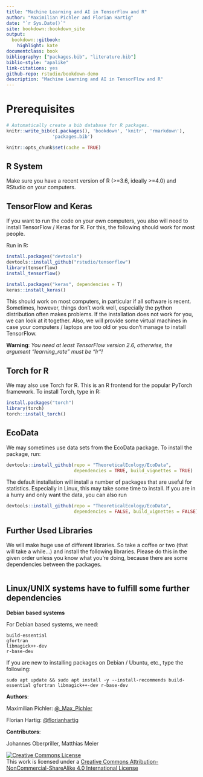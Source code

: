 ```yaml
--- 
title: "Machine Learning and AI in TensorFlow and R"
author: "Maximilian Pichler and Florian Hartig"
date: "`r Sys.Date()`"
site: bookdown::bookdown_site
output: 
  bookdown::gitbook:
    highlight: kate
documentclass: book
bibliography: ["packages.bib", "literature.bib"]
biblio-style: "apalike"
link-citations: yes
github-repo: rstudio/bookdown-demo
description: "Machine Learning and AI in TensorFlow and R"
---
```


# Prerequisites {#prerequisites}

```{=html}
<!-- Put this here (right after the first markdown headline) and only here for each document! -->
<script src="./scripts/multipleChoice.js"></script>
```

```r
# Automatically create a bib database for R packages.
knitr::write_bib(c(.packages(), 'bookdown', 'knitr', 'rmarkdown'),
                 'packages.bib')

knitr::opts_chunk$set(cache = TRUE)
``` 


## R System

Make sure you have a recent version of R (>=3.6, ideally >=4.0) and RStudio on your computers. 


## TensorFlow and Keras

If you want to run the code on your own computers, you also will need to install TensorFlow / Keras for R. For this, the following should work for most people.

Run in R: 

```r
install.packages("devtools")
devtools::install_github("rstudio/tensorflow")
library(tensorflow)
install_tensorflow()

install.packages("keras", dependencies = T)
keras::install_keras()
```

This should work on most computers, in particular if all software is recent. Sometimes, however, things don't work well, especially the python distribution often makes problems. If the installation does not work for you, we can look at it together. Also, we will provide some virtual machines in case your computers / laptops are too old or you don't manage to install TensorFlow.

**Warning**: *You need at least TensorFlow version 2.6, otherwise, the argument "learning_rate" must be "lr"!*


## Torch for R

We may also use Torch for R. This is an R frontend for the popular PyTorch framework. To install Torch, type in R:

```r
install.packages("torch")
library(torch)
torch::install_torch()
```


## EcoData

We may sometimes use data sets from the EcoData package. To install the package, run:

```r
devtools::install_github(repo = "TheoreticalEcology/EcoData", 
                         dependencies = TRUE, build_vignettes = TRUE)
```

The default installation will install a number of packages that are useful for statistics. Especially in Linux, this may take some time to install. If you are in a hurry and only want the data, you can also run

```r
devtools::install_github(repo = "TheoreticalEcology/EcoData", 
                         dependencies = FALSE, build_vignettes = FALSE)
```

## Further Used Libraries

We will make huge use of different libraries. So take a coffee or two (that will take a while...) and install the following libraries.
Please do this in the given order unless you know what you're doing, because there are some dependencies between the packages.

```r
```


## Linux/UNIX systems have to fulfill some further dependencies

**Debian based systems**

For Debian based systems, we need:

```{}
build-essential
gfortran
libmagick++-dev
r-base-dev
```

If you are new to installing packages on Debian / Ubuntu, etc., type the following:

```{}
sudo apt update && sudo apt install -y --install-recommends build-essential gfortran libmagick++-dev r-base-dev
```


**Authors**:

Maximilian Pichler: [\@_Max_Pichler](https://twitter.com/_Max_Pichler)

Florian Hartig: [\@florianhartig](https://twitter.com/florianhartig)


**Contributors**:

Johannes Oberpriller, Matthias Meier



```{=html}
<a rel="license" href="http://creativecommons.org/licenses/by-nc-sa/4.0/"><img alt="Creative Commons License" style="border-width:0" src="https://i.creativecommons.org/l/by-nc-sa/4.0/88x31.png" /></a><br />This work is licensed under a <a rel="license" href="http://creativecommons.org/licenses/by-nc-sa/4.0/">Creative Commons Attribution-NonCommercial-ShareAlike 4.0 International License</a>
```
